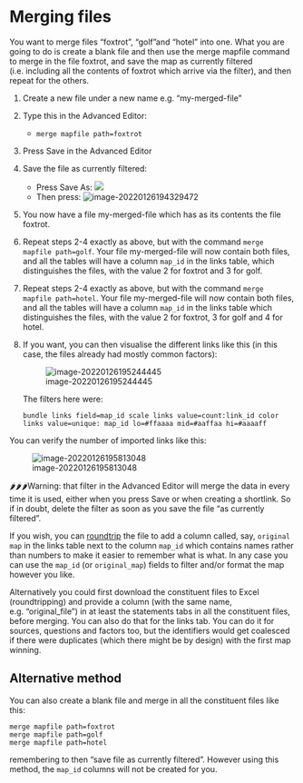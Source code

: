 # Merging files{#xmerging-files}

You want to merge files "foxtrot", "golf "and "hotel" into one. What you are going to do is create a blank file and then use the merge mapfile command to merge in the file foxtrot, and save the map as currently filtered (i.e. including all the contents of foxtrot which arrive via the filter), and then repeat for the others.

1. Create a new file under a new name e.g. "my-merged-file"

2. Type this in the Advanced Editor:

   - `merge mapfile path=foxtrot`

3. Press Save in the Advanced Editor

4. Save the file as currently filtered: 

   - Press Save As: ![](_assets/image-20220126194223383.png)
   - Then press: ![image-20220126194329472](_assets/image-20220126194329472.png)

5. You now have a file my-merged-file which has as its contents the file foxtrot.

6. Repeat steps 2-4 exactly as above, but with the command `merge mapfile path=golf`. Your file my-merged-file will now contain both files, and all the tables will have a column `map_id` in the links table, which distinguishes the files, with the value 2 for foxtrot and 3 for golf.

7. Repeat steps 2-4 exactly as above, but with the command `merge mapfile path=hotel`. Your file my-merged-file will now contain both files, and all the tables will have a column `map_id` in the links table which distinguishes the files, with the value 2 for foxtrot, 3 for golf and 4 for hotel.

8. If you want, you can then visualise the different links like this (in this case, the files already had mostly common factors):

   ![image-20220126195244445](_assets/image-20220126195244445.png)

   The filters here were:

   `bundle links field=map_id
   scale links value=count:link_id
   color links value=unique: map_id lo=#ffaaaa mid=#aaffaa hi=#aaaaff`

You can verify the number of imported links like this:

![image-20220126195813048](_assets/image-20220126195813048.png)

🌶️🌶️🌶️Warning: that filter in the Advanced Editor will merge the data in every time it is used, either when you press Save or when creating a shortlink. So if in doubt, delete the filter as soon as you save the file "as currently filtered".

If you wish, you can [roundtrip](#xroundtripping) the file to add a column called, say, `original map` in the links table next to the column `map_id` which contains names rather than numbers to make it easier to remember what is what. In any case you can use the `map_id` (or `original_map`) fields to filter and/or format the map however you like.

Alternatively you could first download the constituent files to Excel (roundtripping) and provide a column (with the same name, e.g. "original_file") in at least the statements tabs in all the constituent files, before merging. You can also do that for the links tab. You can do it for sources, questions and factors too, but the identifiers would get coalesced if there were duplicates (which there might be by design) with the first map winning. 

## Alternative method

You can also create a blank file and merge in all the constituent files like this:

```
merge mapfile path=foxtrot
merge mapfile path=golf
merge mapfile path=hotel
```
remembering to then "save file as currently filtered". However using this method, the `map_id` columns will not be created for you.